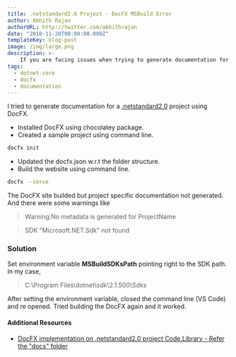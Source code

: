 ```yaml
---
title: .netstandard2.0 Project - DocFX MSBuild Error
author: Abhith Rajan
authorURL: http://twitter.com/abhithrajan
date: "2018-11-20T00:00:00.000Z"
templateKey: blog-post
image: /img/large.png
description: >-
    If you are facing issues when trying to generate documentation for your .netstandard2.0 project. Try the solution mentioned in this post.
tags:
  - dotnet-core
  - docfx
  - documentation
---
```


I tried to generate documentation for a [.netstandard2.0](https://github.com/Abhith/Code.Library) project using DocFX.

- Installed DocFX using chocolatey package.
- Created a sample project using command line.

```bash
docfx init
```

- Updated the docfx.json w.r.t the folder structure.
- Build the website using command line.

```bash
docfx --serve
```

The DocFX site builded but project specific documentation not generated. And there were some warnings like

> Warning:No metadata is generated for ProjectName

> SDK "Microsoft.NET.Sdk" not found

### Solution

Set environment variable **MSBuildSDKsPath** pointing right to the SDK path. In my case,

> C:\Program Files\dotnet\sdk\2.1.500\Sdks

After setting the environment variable, closed the command line (VS Code) and re opened. Tried building the DocFX again and it worked.

#### Additional Resources

- [DocFX implementation on .netstandard2.0 project Code.Library - Refer the "docs" folder](https://github.com/Abhith/Code.Library)
